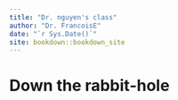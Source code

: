 ```yaml
--- 
title: "Dr. nguyen's class"
author: "Dr. FrancoisE"
date: "`r Sys.Date()`"
site: bookdown::bookdown_site
---
```


# Down the rabbit-hole

